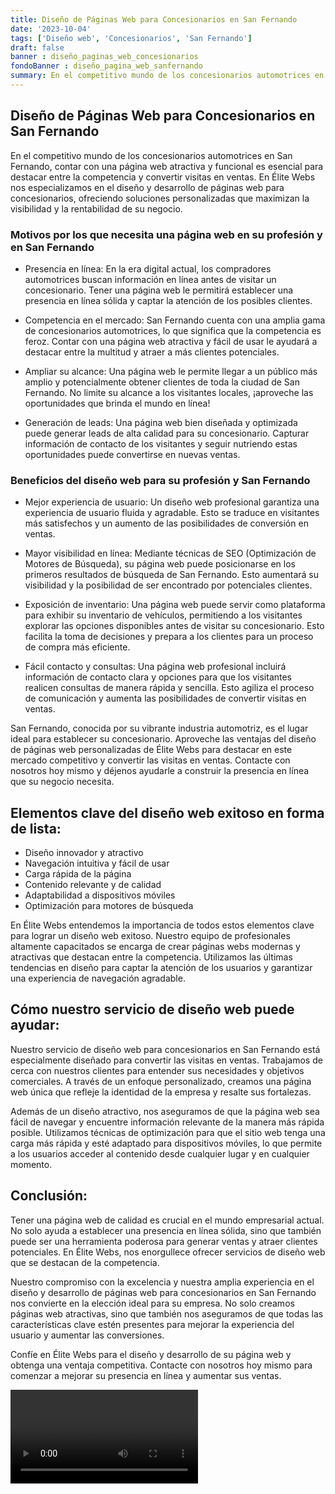 ```yaml
---
title: Diseño de Páginas Web para Concesionarios en San Fernando
date: '2023-10-04'
tags: ['Diseño web', 'Concesionarios', 'San Fernando']
draft: false
banner : diseño_paginas_web_concesionarios
fondoBanner : diseño_pagina_web_sanfernando
summary: En el competitivo mundo de los concesionarios automotrices en San Fernando, contar con una página web atractiva y funcional es esencial para destacar entre la competencia y convertir visitas en ventas. En Élite Webs nos especializamos en el diseño y desarrollo de páginas web para concesionarios, ofreciendo soluciones personalizadas que maximizan la visibilidad y la rentabilidad de su negocio.
---
```


## Diseño de Páginas Web para Concesionarios en San Fernando

En el competitivo mundo de los concesionarios automotrices en San Fernando, contar con una página web atractiva y funcional es esencial para destacar entre la competencia y convertir visitas en ventas. En Élite Webs nos especializamos en el diseño y desarrollo de páginas web para concesionarios, ofreciendo soluciones personalizadas que maximizan la visibilidad y la rentabilidad de su negocio.

### Motivos por los que necesita una página web en su profesión y en San Fernando

- Presencia en línea: En la era digital actual, los compradores automotrices buscan información en línea antes de visitar un concesionario. Tener una página web le permitirá establecer una presencia en línea sólida y captar la atención de los posibles clientes.

- Competencia en el mercado: San Fernando cuenta con una amplia gama de concesionarios automotrices, lo que significa que la competencia es feroz. Contar con una página web atractiva y fácil de usar le ayudará a destacar entre la multitud y atraer a más clientes potenciales.

- Ampliar su alcance: Una página web le permite llegar a un público más amplio y potencialmente obtener clientes de toda la ciudad de San Fernando. No limite su alcance a los visitantes locales, ¡aproveche las oportunidades que brinda el mundo en línea!

- Generación de leads: Una página web bien diseñada y optimizada puede generar leads de alta calidad para su concesionario. Capturar información de contacto de los visitantes y seguir nutriendo estas oportunidades puede convertirse en nuevas ventas.

### Beneficios del diseño web para su profesión y San Fernando

- Mejor experiencia de usuario: Un diseño web profesional garantiza una experiencia de usuario fluida y agradable. Esto se traduce en visitantes más satisfechos y un aumento de las posibilidades de conversión en ventas.

- Mayor visibilidad en línea: Mediante técnicas de SEO (Optimización de Motores de Búsqueda), su página web puede posicionarse en los primeros resultados de búsqueda de San Fernando. Esto aumentará su visibilidad y la posibilidad de ser encontrado por potenciales clientes.

- Exposición de inventario: Una página web puede servir como plataforma para exhibir su inventario de vehículos, permitiendo a los visitantes explorar las opciones disponibles antes de visitar su concesionario. Esto facilita la toma de decisiones y prepara a los clientes para un proceso de compra más eficiente.

- Fácil contacto y consultas: Una página web profesional incluirá información de contacto clara y opciones para que los visitantes realicen consultas de manera rápida y sencilla. Esto agiliza el proceso de comunicación y aumenta las posibilidades de convertir visitas en ventas.

San Fernando, conocida por su vibrante industria automotriz, es el lugar ideal para establecer su concesionario. Aproveche las ventajas del diseño de páginas web personalizadas de Élite Webs para destacar en este mercado competitivo y convertir las visitas en ventas. Contacte con nosotros hoy mismo y déjenos ayudarle a construir la presencia en línea que su negocio necesita.

<GifSeo />

<Cta />

## Elementos clave del diseño web exitoso en forma de lista:

- Diseño innovador y atractivo
- Navegación intuitiva y fácil de usar
- Carga rápida de la página
- Contenido relevante y de calidad
- Adaptabilidad a dispositivos móviles
- Optimización para motores de búsqueda

En Élite Webs entendemos la importancia de todos estos elementos clave para lograr un diseño web exitoso. Nuestro equipo de profesionales altamente capacitados se encarga de crear páginas webs modernas y atractivas que destacan entre la competencia. Utilizamos las últimas tendencias en diseño para captar la atención de los usuarios y garantizar una experiencia de navegación agradable.

## Cómo nuestro servicio de diseño web puede ayudar:

Nuestro servicio de diseño web para concesionarios en San Fernando está especialmente diseñado para convertir las visitas en ventas. Trabajamos de cerca con nuestros clientes para entender sus necesidades y objetivos comerciales. A través de un enfoque personalizado, creamos una página web única que refleje la identidad de la empresa y resalte sus fortalezas.

Además de un diseño atractivo, nos aseguramos de que la página web sea fácil de navegar y encuentre información relevante de la manera más rápida posible. Utilizamos técnicas de optimización para que el sitio web tenga una carga más rápida y esté adaptado para dispositivos móviles, lo que permite a los usuarios acceder al contenido desde cualquier lugar y en cualquier momento.

## Conclusión:

Tener una página web de calidad es crucial en el mundo empresarial actual. No solo ayuda a establecer una presencia en línea sólida, sino que también puede ser una herramienta poderosa para generar ventas y atraer clientes potenciales. En Élite Webs, nos enorgullece ofrecer servicios de diseño web que se destacan de la competencia.

Nuestro compromiso con la excelencia y nuestra amplia experiencia en el diseño y desarrollo de páginas web para concesionarios en San Fernando nos convierte en la elección ideal para su empresa. No solo creamos páginas web atractivas, sino que también nos aseguramos de que todas las características clave estén presentes para mejorar la experiencia del usuario y aumentar las conversiones.

Confíe en Élite Webs para el diseño y desarrollo de su página web y obtenga una ventaja competitiva. Contacte con nosotros hoy mismo para comenzar a mejorar su presencia en línea y aumentar sus ventas.

<Video />

<CtaBot job='Concesionarios' city='San Fernando'/>

<Gmaps query='San Fernando+españa+maps' />